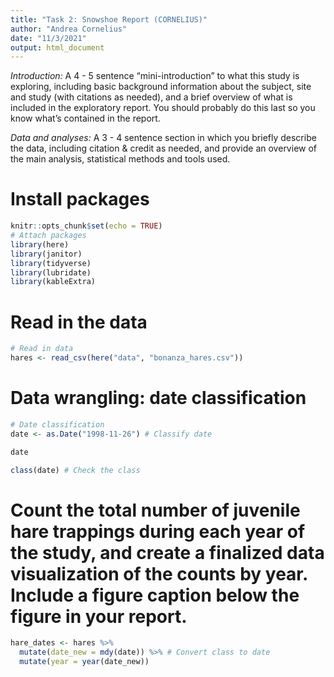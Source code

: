 ```yaml
---
title: "Task 2: Snowshoe Report (CORNELIUS)"
author: "Andrea Cornelius"
date: "11/3/2021"
output: html_document
---
```

*Introduction:* A 4 - 5 sentence "mini-introduction" to what this study is exploring, including basic background information about the subject, site and study (with citations as needed), and a brief overview of what is included in the exploratory report. You should probably do this last so you know what’s contained in the report.

*Data and analyses:* A 3 - 4 sentence section in which you briefly describe the data, including citation & credit as needed, and provide an overview of the main analysis, statistical methods and tools used.

# Install packages
```r
knitr::opts_chunk$set(echo = TRUE)
# Attach packages
library(here)
library(janitor)
library(tidyverse)
library(lubridate)
library(kableExtra)
```

# Read in the data
```r
# Read in data
hares <- read_csv(here("data", "bonanza_hares.csv"))
```
# Data wrangling: date classification
```r
# Date classification
date <- as.Date("1998-11-26") # Classify date

date

class(date) # Check the class
```

# Count the total number of juvenile hare trappings during each year of the study, and create a finalized data visualization of the counts by year. Include a figure caption below the figure in your report. 
```r
hare_dates <- hares %>%
  mutate(date_new = mdy(date)) %>% # Convert class to date
  mutate(year = year(date_new))
```

